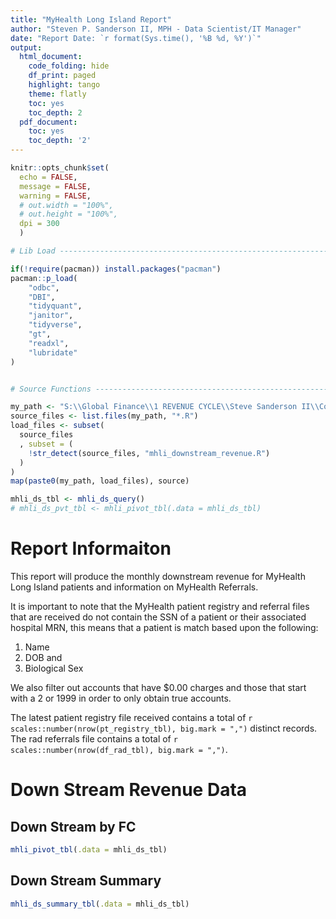 ```yaml
---
title: "MyHealth Long Island Report"
author: "Steven P. Sanderson II, MPH - Data Scientist/IT Manager"
date: "Report Date: `r format(Sys.time(), '%B %d, %Y')`"
output:
  html_document:
    code_folding: hide
    df_print: paged
    highlight: tango
    theme: flatly
    toc: yes
    toc_depth: 2
  pdf_document:
    toc: yes
    toc_depth: '2'
---
```


```r
knitr::opts_chunk$set(
  echo = FALSE,
  message = FALSE,
  warning = FALSE,
  # out.width = "100%",
  # out.height = "100%",
  dpi = 300
  )

# Lib Load ----------------------------------------------------------------

if(!require(pacman)) install.packages("pacman")
pacman::p_load(
    "odbc",
    "DBI",
    "tidyquant",
    "janitor",
    "tidyverse",
    "gt",
    "readxl",
    "lubridate"
)


# Source Functions --------------------------------------------------------

my_path <- "S:\\Global Finance\\1 REVENUE CYCLE\\Steve Sanderson II\\Code\\R\\MyHealth\\MyHealth_Referrals\\"
source_files <- list.files(my_path, "*.R")
load_files <- subset(
  source_files
  , subset = (
    !str_detect(source_files, "mhli_downstream_revenue.R")
  )
)
map(paste0(my_path, load_files), source)

mhli_ds_tbl <- mhli_ds_query()
# mhli_ds_pvt_tbl <- mhli_pivot_tbl(.data = mhli_ds_tbl)
```

# Report Informaiton

This report will produce the monthly downstream revenue for MyHealth Long Island patients and information on MyHealth Referrals. 

It is important to note that the MyHealth patient registry and referral files that are received do not contain the SSN of a patient or their associated hospital MRN, this means that a patient is match based upon the following:

1. Name
2. DOB and 
3. Biological Sex

We also filter out accounts that have $0.00 charges and those that start with a 2 or 1999 in order to only obtain true accounts.

The latest patient registry file received contains a total of `r scales::number(nrow(pt_registry_tbl), big.mark = ",")` distinct records. The rad referrals file contains a total of `r scales::number(nrow(df_rad_tbl), big.mark = ",")`.

# Down Stream Revenue Data {.tabset .tabset-fade .tabset-pills}

## Down Stream by FC {.tabset .tabset-fade}
```r
mhli_pivot_tbl(.data = mhli_ds_tbl)
```

## Down Stream Summary {.tabset .tabset-fade}
```r
mhli_ds_summary_tbl(.data = mhli_ds_tbl)
```
